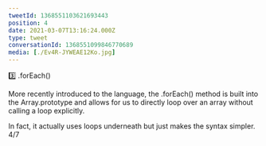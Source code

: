 ```yaml
---
tweetId: 1368551103621693443
position: 4
date: 2021-03-07T13:16:24.000Z
type: tweet
conversationId: 1368551099846770689
media: [./Ev4R-JYWEAE12Ko.jpg]
---
```

3️⃣ .forEach()

More recently introduced to the language, the .forEach() method is built into the Array.prototype and allows for us to directly loop over an array without calling a loop explicitly.

In fact, it actually uses loops underneath but just makes the syntax simpler. 4/7
